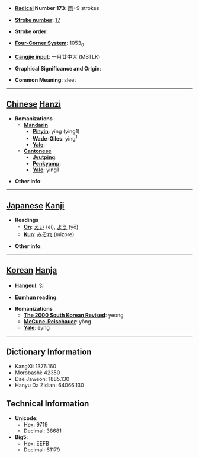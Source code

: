 * '''[[Wiktionary:Chinese radical index| Radical]] Number 173''': [[Wiktionary:Chinese radical index 雨|雨]]+9 strokes

* '''[[Wiktionary:Chinese total strokes index|Stroke number]]''': [[Wiktionary:Chinese total strokes index 17|17]]

* '''Stroke order''': 

* '''[[Wiktionary:Chinese four corner index|Four-Corner System]]''': 1053<sub>0</sub>

* '''[[Wiktionary:Chinese Cangjie index|Cangjie input]]''': 一月廿中大 (MBTLK)

* '''Graphical Significance and Origin''': 

* '''Common Meaning''': sleet

----

== [[Chinese]] [[Hanzi]] ==

* '''Romanizations'''
** '''[[Mandarin]]'''
*** '''[[Pinyin]]''': yīng (ying1)
*** '''[[Wade-Giles]]''': ying<sup>1</sup>
*** '''[[Yale]]''': 
** '''[[Cantonese]]'''
*** '''[[Jyutping]]''':
*** '''[[Penkyamp]]''': 
*** '''[[Yale]]''': ying1

* '''Other info''': 

----

== [[Japanese]] [[Kanji]] ==

* '''Readings'''
** '''[[On]]''': [[えい]] (ei), [[よう]] (yō)
** '''[[Kun]]''': [[みぞれ]] (mizore)

* '''Other info''':  

----

== [[Korean]] [[Hanja]] ==

* '''[[Hangeul]]''': 영

* '''[[Eumhun]] reading''': 

* '''Romanizations'''
** '''[[The 2000 South Korean Revised Romanization|The 2000 South Korean Revised]]''': yeong
** '''[[McCune-Reischauer]]''': yŏng
** '''[[Yale]]''': eyng

----

== Dictionary Information ==

* KangXi: 1376.160
* Morobashi: 42350
* Dae Jaweon: 1885.130
* Hanyu Da Zidian: 64066.130

== Technical Information ==

* '''Unicode''':
** Hex: 9719
** Decimal: 38681
* '''Big5''':
** Hex: EEFB
** Decimal: 61179